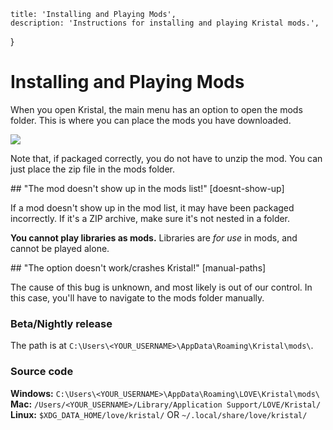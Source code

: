 
    title: 'Installing and Playing Mods',
    description: 'Instructions for installing and playing Kristal mods.',
}

# Installing and Playing Mods

<Box>

When you open Kristal, the main menu has an option to open the mods folder. This is where you can place the mods you have downloaded.

![](/wiki/open_mods_folder.png)

Note that, if packaged correctly, you do not have to unzip the mod. You can just place the zip file in the mods folder.

</Box>

<Box>
## "The mod doesn't show up in the mods list!" [doesnt-show-up]

If a mod doesn't show up in the mod list, it may have been packaged incorrectly. If it's a ZIP archive, make sure it's not nested in a folder.

**You cannot play libraries as mods.** Libraries are *for use* in mods, and cannot be played alone.
</Box>

<Box>
## "The option doesn't work/crashes Kristal!" [manual-paths]

The cause of this bug is unknown, and most likely is out of our control. In this case, you'll have to navigate to the mods folder manually.

### Beta/Nightly release

The path is at `C:\Users\<YOUR_USERNAME>\AppData\Roaming\Kristal\mods\`.

### Source code

**Windows:** `C:\Users\<YOUR_USERNAME>\AppData\Roaming\LOVE\Kristal\mods\`
**Mac:** `/Users/<YOUR_USERNAME>/Library/Application Support/LOVE/Kristal/`
**Linux:** `$XDG_DATA_HOME/love/kristal/` OR `~/.local/share/love/kristal/`

</Box>